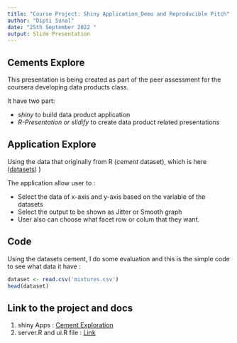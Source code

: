 ---
title: "Course Project: Shiny Application_Demo and Reproducible Pitch"
author: "Dipti Sunal"
date: "25th September 2022 "
output: Slide Presentation
---

## Cements Explore

This presentation is being created as part of the peer assessment for the coursera developing data products class.

It have two part:

 - *_shiny_* to build data product application
 - *R-Presentation or slidify* to create data product related presentations

## Application Explore

Using the data that originally from R (*cement* dataset), which is here
(<a href="https://vincentarelbundock.github.io/Rdatasets/datasets.html">datasets</a>) )

The application allow user to :

- Select the data of x-axis and y-axis based on the variable of the datasets
- Select the output to be shown as Jitter or Smooth graph
- User also can choose what facet row or colum that they want.

## Code

Using the datasets cement, I do some evaluation and this is the simple code to see what data it have :

```{r}
dataset <- read.csv('mixtures.csv')
head(dataset)
```

## Link to the project and docs

1. shiny Apps : <a href="https://nadiaadila.shinyapps.io/assignmentddp/">Cement Exploration</a>
2. server.R and ui.R file : <a href="https://github.com/nadiaadila/Course-Project-Shiny-Application-and-Reproducible-Pitch">Link</a>

